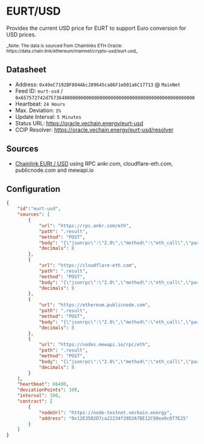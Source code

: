 # EURT/USD

Provides the current USD price for EURT to support Euro conversion for USD prices.

<small>
_Note: The data is sourced from Chainlinks ETH Oracle: https://data.chain.link/ethereum/mainnet/crypto-usd/eurt-usd_
</small>

## Datasheet

* Address: `0x49eC7192BF804Abc289645ca86F1eD01a6C17713` @ `MainNet`
* Feed ID: `eurt-usd` / `0x657572742d757364000000000000000000000000000000000000000000000000`
* Heartbeat: `24 Hours`
* Max. Deviation: `1%`
* Update Interval: `5 Minutes`
* Status URL: https://oracle.vechain.energy/eurt-usd
* CCIP Resolver: https://oracle.vechain.energy/eurt-usd/resolver


## Sources

* [Chainlink EURt / USD](https://data.chain.link/ethereum/mainnet/crypto-usd/eurt-usd) using RPC ankr.com, cloudflare-eth.com, publicnode.com and mewapi.io

## Configuration

```json
{
    "id":"eurt-usd",
    "sources": [
        {                           
            "url": "https://rpc.ankr.com/eth",
            "path": ".result",
            "method": "POST",
            "body": "{\"jsonrpc\":\"2.0\",\"method\":\"eth_call\",\"params\":[{\"to\":\"0x01d391a48f4f7339ac64ca2c83a07c22f95f587a\",\"data\":\"0x50d25bcd\"},\"latest\"],\"id\":\"1\"}",
            "decimals": 8
        },
        {                           
            "url": "https://cloudflare-eth.com",
            "path": ".result",
            "method": "POST",
            "body": "{\"jsonrpc\":\"2.0\",\"method\":\"eth_call\",\"params\":[{\"to\":\"0x01d391a48f4f7339ac64ca2c83a07c22f95f587a\",\"data\":\"0x50d25bcd\"},\"latest\"],\"id\":\"1\"}",
            "decimals": 8
        },
        {                           
            "url": "https://ethereum.publicnode.com",
            "path": ".result",
            "method": "POST",
            "body": "{\"jsonrpc\":\"2.0\",\"method\":\"eth_call\",\"params\":[{\"to\":\"0x01d391a48f4f7339ac64ca2c83a07c22f95f587a\",\"data\":\"0x50d25bcd\"},\"latest\"],\"id\":\"1\"}",
            "decimals": 8
        },
        {                           
            "url": "https://nodes.mewapi.io/rpc/eth",
            "path": ".result",
            "method": "POST",
            "body": "{\"jsonrpc\":\"2.0\",\"method\":\"eth_call\",\"params\":[{\"to\":\"0x01d391a48f4f7339ac64ca2c83a07c22f95f587a\",\"data\":\"0x50d25bcd\"},\"latest\"],\"id\":\"1\"}",
            "decimals": 8
        }
    ],
    "heartbeat": 86400,
    "deviationPoints": 100,
    "interval": 300,
    "contract": [
        {
            "nodeUrl": "https://node-testnet.vechain.energy",
            "address": "0x12E3582D7ca22234f39D2A7BE12C98ea9c077E25"
        }
    ]
}
```